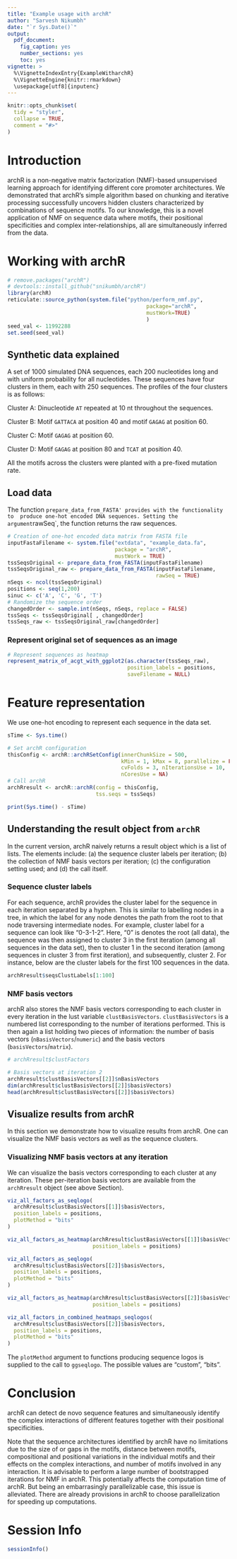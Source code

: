 ```yaml
---
title: "Example usage with archR"
author: "Sarvesh Nikumbh"
date: "`r Sys.Date()`"
output:
  pdf_document:
    fig_caption: yes
    number_sections: yes
    toc: yes
vignette: >
  %\VignetteIndexEntry{ExampleWitharchR}
  %\VignetteEngine{knitr::rmarkdown}
  \usepackage[utf8]{inputenc}
---
```




```r
knitr::opts_chunk$set(
  tidy = "styler",
  collapse = TRUE,
  comment = "#>"
)

```

# Introduction
archR is a non-negative matrix factorization (NMF)-based unsupervised learning approach for identifying different core promoter architectures. 
We demonstrated that archR's simple algorithm based on chunking and iterative processing successfully uncovers hidden clusters characterized by combinations 
of sequence motifs. 
To our knowledge, this is a novel application of NMF on sequence data where
motifs, their positional specificities and complex inter-relationships, all are 
simultaneously inferred from the data.

# Working with archR
```r
# remove.packages("archR")
# devtools::install_github("snikumbh/archR")
library(archR)
reticulate::source_python(system.file("python/perform_nmf.py",
                                            package="archR",
                                            mustWork=TRUE)
                                            )
seed_val <- 11992288
set.seed(seed_val)

```


## Synthetic data explained

A set of 1000 simulated DNA sequences, each 200 nucleotides long and with 
uniform probability for all nucleotides. These sequences have four clusters in 
them, each with 250 sequences. The profiles of the four clusters is as follows:

Cluster A: Dinucleotide `AT` repeated at 10 nt throughout the sequences.

Cluster B: Motif `GATTACA` at position 40 and motif `GAGAG` at position 60.

Cluster C: Motif `GAGAG` at position 60.

Cluster D: Motif `GAGAG` at position 80 and `TCAT` at position 40.

All the motifs across the clusters were planted with a pre-fixed mutation rate.


## Load data

The function `prepare_data_from_FASTA' provides with the functionality to 
produce one-hot encoded DNA sequences.
Setting the argument `rawSeq`, the function returns the raw sequences.

```r
# Creation of one-hot encoded data matrix from FASTA file
inputFastaFilename <- system.file("extdata", "example_data.fa", 
                                  package = "archR", 
                                  mustWork = TRUE)
tssSeqsOriginal <- prepare_data_from_FASTA(inputFastaFilename)
tssSeqsOriginal_raw <- prepare_data_from_FASTA(inputFastaFilename, 
                                               rawSeq = TRUE)
nSeqs <- ncol(tssSeqsOriginal)
positions <- seq(1,200)
sinuc <- c('A', 'C', 'G', 'T')
# Randomize the sequence order
changedOrder <- sample.int(nSeqs, nSeqs, replace = FALSE)
tssSeqs <- tssSeqsOriginal[ , changedOrder]
tssSeqs_raw <- tssSeqsOriginal_raw[changedOrder]
```

### Represent original set of sequences as an image

```r
# Represent sequences as heatmap
represent_matrix_of_acgt_with_ggplot2(as.character(tssSeqs_raw), 
                                      position_labels = positions, 
                                      saveFilename = NULL)
```




# Feature representation

We use one-hot encoding to represent each sequence in the data set. 

```r
sTime <- Sys.time()
```
```r
# Set archR configuration
thisConfig <- archR::archRSetConfig(innerChunkSize = 500,
                                    kMin = 1, kMax = 8, parallelize = FALSE, 
                                    cvFolds = 3, nIterationsUse = 10,
                                    nCoresUse = NA)
# Call archR
archRresult <- archR::archR(config = thisConfig, 
                            tss.seqs = tssSeqs)
```
```r
print(Sys.time() - sTime)
```

## Understanding the result object from `archR`

In the current version, archR naively returns a result object which is a list of
lists.
The elements include: (a) the sequence cluster labels per iteration; (b) the 
collection of NMF basis vectors per iteration; (c) the configuration setting 
used; and (d) the call itself.

### Sequence cluster labels
For each sequence, archR provides the cluster label for the sequence in each 
iteration separated by a hyphen. 
This is similar to labelling nodes in a tree, in which the label for any node 
denotes the path from the root to that node traversing intermediate nodes.
For example, cluster label for a sequence can look like "0-3-1-2". Here, "0" is 
denotes the root (all data), the sequence was then assigned to cluster 3 in the 
first iteration (among all sequences in the data set), then to cluster 1 in the 
second iteration (among sequences in cluster 3 from first iteration), and 
subsequently, cluster 2.
For instance, below are the cluster labels for the first 100 sequences in the 
data.
```r
archRresult$seqsClustLabels[1:100]

```

### NMF basis vectors
archR also stores the NMF basis vectors corresponding to each cluster in every 
iteration in the lust variable `clustBasisVectors`. `clustBasisVectors` is a 
numbered list corresponding to the number of iterations performed.
This is then again a list holding two pieces of information: the number of 
basis vectors (`nBasisVectors`/`numeric`) and the basis vectors 
(`basisVectors`/`matrix`).

```r
# archRresult$clustFactors

# Basis vectors at iteration 2
archRresult$clustBasisVectors[[2]]$nBasisVectors
dim(archRresult$clustBasisVectors[[2]]$basisVectors)
head(archRresult$clustBasisVectors[[2]]$basisVectors)
```


## Visualize results from archR

In this section we demonstrate how to visualize results from archR. 
One can visualize the NMF basis vectors as well as the sequence clusters.

### Visualizing NMF basis vectors at any iteration
We can visualize the basis vectors corresponding to each cluster at any 
iteration. 
These per-iteration basis vectors are available from the `archRresult` object 
(see above Section).

```r
viz_all_factors_as_seqlogo(
  archRresult$clustBasisVectors[[1]]$basisVectors,
  position_labels = positions,
  plotMethod = "bits"
)

viz_all_factors_as_heatmap(archRresult$clustBasisVectors[[1]]$basisVectors,
                           position_labels = positions)
```


```r
viz_all_factors_as_seqlogo(
  archRresult$clustBasisVectors[[2]]$basisVectors,
  position_labels = positions,
  plotMethod = "bits"
)

viz_all_factors_as_heatmap(archRresult$clustBasisVectors[[2]]$basisVectors,
                           position_labels = positions)
```


```r
viz_all_factors_in_combined_heatmaps_seqlogos(
  archRresult$clustBasisVectors[[2]]$basisVectors,
  position_labels = positions,
  plotMethod = "bits"
)
```
The `plotMethod` argument to functions producing sequence logos is supplied to 
the call to `ggseqlogo`. The possible values are "custom", "bits".


# Conclusion

archR can detect de novo sequence features and simultaneously identify the 
complex interactions of different features together with their positional 
specificities.

Note that the sequence architectures identified by archR have no limitations 
due to the size of or gaps in the motifs, distance between motifs, compositional
and positional variations in the individual motifs and their effects on the 
complex interactions, and number of motifs involved in any interaction. 
It is advisable to perform a large number of bootstrapped iterations for NMF in 
archR. This potentially affects the computation time of archR. But being an 
embarrasingly parallelizable case, this issue is alleviated. There are already 
provisions in archR to choose parallelization for speeding up computations.

# Session Info
```r
sessionInfo()
```

